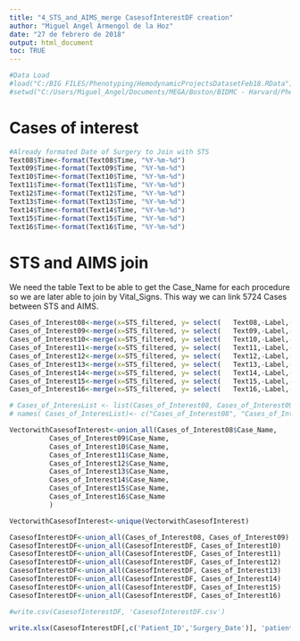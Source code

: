 ```yaml
---
title: "4_STS_and_AIMS_merge CasesofInterestDF creation"
author: "Miguel Angel Armengol de la Hoz"
date: "27 de febrero de 2018"
output: html_document
toc: TRUE
---
```


```r
#Data Load
#load("C:/BIG FILES/Phenotyping/HemodynamicProjectsDatasetFeb18.RData")
#setwd("C:/Users/Miguel_Angel/Documents/MEGA/Boston/BIDMC - Harvard/Phenotyping Feb18")
```

# Cases of interest


```r
#Already formated Date of Surgery to Join with STS
Text08$Time<-format(Text08$Time, "%Y-%m-%d")
Text09$Time<-format(Text09$Time, "%Y-%m-%d")
Text10$Time<-format(Text10$Time, "%Y-%m-%d")
Text11$Time<-format(Text11$Time, "%Y-%m-%d")
Text12$Time<-format(Text12$Time, "%Y-%m-%d")
Text13$Time<-format(Text13$Time, "%Y-%m-%d")
Text14$Time<-format(Text14$Time, "%Y-%m-%d")
Text15$Time<-format(Text15$Time, "%Y-%m-%d")
Text16$Time<-format(Text16$Time, "%Y-%m-%d")
```

# STS and AIMS join

We need the table Text to be able to get the Case_Name for each procedure so we are later able to join by Vital_Signs.
This way we can link 5724 Cases between STS and AIMS.

```r

Cases_of_Interest08<-merge(x=STS_filtered, y= select(	Text08,-Label,-ItemID) , by.x=c( "Surgery_Date","Patient_ID"), by.y=c("Time","Text"))
Cases_of_Interest09<-merge(x=STS_filtered, y= select(	Text09,-Label,-ItemID) , by.x=c( "Surgery_Date","Patient_ID"), by.y=c("Time","Text"))
Cases_of_Interest10<-merge(x=STS_filtered, y= select(	Text10,-Label,-ItemID) , by.x=c( "Surgery_Date","Patient_ID"), by.y=c("Time","Text"))
Cases_of_Interest11<-merge(x=STS_filtered, y= select(	Text11,-Label,-ItemID) , by.x=c( "Surgery_Date","Patient_ID"), by.y=c("Time","Text"))
Cases_of_Interest12<-merge(x=STS_filtered, y= select(	Text12,-Label,-ItemID) , by.x=c( "Surgery_Date","Patient_ID"), by.y=c("Time","Text"))
Cases_of_Interest13<-merge(x=STS_filtered, y= select(	Text13,-Label,-ItemID) , by.x=c( "Surgery_Date","Patient_ID"), by.y=c("Time","Text"))
Cases_of_Interest14<-merge(x=STS_filtered, y= select(	Text14,-Label,-ItemID) , by.x=c( "Surgery_Date","Patient_ID"), by.y=c("Time","Text"))
Cases_of_Interest15<-merge(x=STS_filtered, y= select(	Text15,-Label,-ItemID) , by.x=c( "Surgery_Date","Patient_ID"), by.y=c("Time","Text"))
Cases_of_Interest16<-merge(x=STS_filtered, y= select(	Text16,-Label,-ItemID) , by.x=c( "Surgery_Date","Patient_ID"), by.y=c("Time","Text"))

# Cases_of_InteresList <- list(Cases_of_Interest08, Cases_of_Interest09, Cases_of_Interest10,Cases_of_Interest11,Cases_of_Interest12,Cases_of_Interest13,Cases_of_Interest14,Cases_of_Interest15,Cases_of_Interest16)
# names( Cases_of_InteresList)<- c("Cases_of_Interest08", "Cases_of_Interest09", "Cases_of_Interest10", "Cases_of_Interest11", "Cases_of_Interest12", "Cases_of_Interest13","Cases_of_Interest14","Cases_of_Interest15", "Cases_of_Interest16")

VectorwithCasesofInterest<-union_all(Cases_of_Interest08$Case_Name,
          Cases_of_Interest09$Case_Name,
          Cases_of_Interest10$Case_Name,
          Cases_of_Interest11$Case_Name,
          Cases_of_Interest12$Case_Name,
          Cases_of_Interest13$Case_Name,
          Cases_of_Interest14$Case_Name,
          Cases_of_Interest15$Case_Name,
          Cases_of_Interest16$Case_Name
          )

VectorwithCasesofInterest<-unique(VectorwithCasesofInterest)

CasesofInterestDF<-union_all(Cases_of_Interest08, Cases_of_Interest09)
CasesofInterestDF<-union_all(CasesofInterestDF, Cases_of_Interest10)
CasesofInterestDF<-union_all(CasesofInterestDF, Cases_of_Interest11)
CasesofInterestDF<-union_all(CasesofInterestDF, Cases_of_Interest12)
CasesofInterestDF<-union_all(CasesofInterestDF, Cases_of_Interest13)
CasesofInterestDF<-union_all(CasesofInterestDF, Cases_of_Interest14)
CasesofInterestDF<-union_all(CasesofInterestDF, Cases_of_Interest15)
CasesofInterestDF<-union_all(CasesofInterestDF, Cases_of_Interest16)

#write.csv(CasesofInterestDF, 'CasesofInterestDF.csv')

write.xlsx(CasesofInterestDF[,c('Patient_ID','Surgery_Date')], 'patientslist.xlsx')
```


